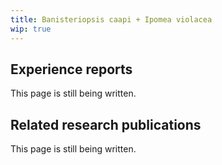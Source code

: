 ---
title: Banisteriopsis caapi + Ipomea violacea
wip: true
---

## Experience reports

This page is still being written.

## Related research publications

This page is still being written.

